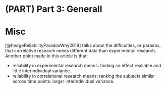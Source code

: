 # (PART) Part 3: Generall {-}
# Misc {.unnumbered #mi}

[@hedgeReliabilityParadoxWhy2018] talks about the difficulties, or paradox, that correlative research needs different data than experimental research. Another point made in this article is that: 

* reliability in experimental research means: finding an effect realiable and little interindividual variance. 
* reliability in correlational research means: ranking the subjects similar across time points: larger interindividual variance. 